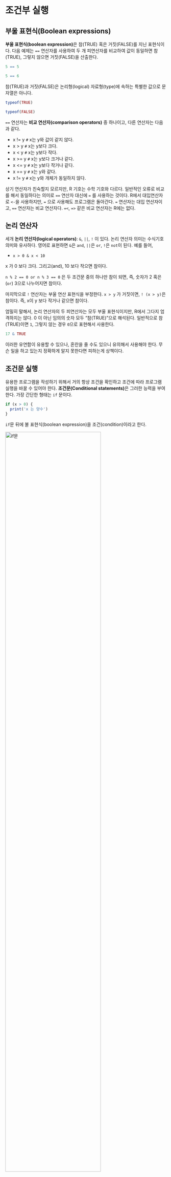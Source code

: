 # 조건부 실행 {#r-cont}

## 부울 표현식(Boolean expressions) {#r-cont-boolean}


**부울 표현식(boolean expression)**은 참(TRUE) 혹은 거짓(FALSE)를 지닌 표현식이다. 
다음 예제는 `==` 연산자를 사용하여 두 개 피연산자를 비교하여 값이 동일하면 참(TRUE), 
그렇지 않으면 거짓(FALSE)을 산출한다.

``` r
5 == 5

5 == 6
```

참(TRUE)과 거짓(FALSE)은 논리형(logical) 자료형(type)에 속하는 특별한 값으로 문자열은 아니다.

``` r
typeof(TRUE)

typeof(FALSE)
```


`==` 연산자는 **비교 연산자(comparison operators)** 중 하나이고, 다른 연산자는 다음과 같다.

- x != y     `#` x는 y와 값이 같지 않다.
- x > y      `#` x는 y보다 크다.
- x < y      `#` x는 y보다 작다.
- x >= y     `#` x는 y보다 크거나 같다.
- x <= y     `#` x는 y보다 작거나 같다.
- x == y     `#` x는 y와 같다.
- x != y     `#` x는 y와 개체가 동일하지 않다.

상기 연산자가 친숙할지 모르지만, R 기호는 수학 기호와 다르다. 
일반적인 오류로 비교를 해서 동일하다는 의미로 `==` 연산자 대신에 `=` 를 사용하는 것이다.
R에서 대입연산자로 `<-`을 사용하지만, `=` 으로 사용해도 프로그램은 돌아간다.
`=` 연산자는 대입 연산자이고, `==` 연산자는 비교 연산자다. 
`=<`, `=>` 같은 비교 연산자는 R에는 없다.


## 논리 연산자 {#r-cont-logical-operator}

세개 **논리 연산자(logical operators)**: `&`, `||`, `!` 이 있다. 
논리 연산자 의미는 수식기호 의미와 유사하다. 
영어로 표현하면 `&`은 `and`, `||`은 `or`, `!`은 `not`이 된다. 예를 들어,

- `x > 0 & x < 10`

x 가 0 보다 크다. 그리고(and), 10 보다 작으면 참이다.

`n % 2 == 0 or n % 3 == 0` 은 두 조건문 중의 하나만 참이 되면, 
즉, 숫자가 2 혹은(`or`) 3으로 나누어지면 참이다.

마지막으로 `!` 연산자는 부울 연산 표현식을 부정한다. 
`x > y` 가 거짓이면, `! (x > y)`은 참이다. 즉, x이 y 보다 작거나 같으면 참이다.

엄밀히 말해서, 논리 연산자의 두 피연산자는 모두 부울 표현식이지만, R에서 그다지 엄격하지는 않다. 
0 이 아닌 임의의 숫자 모두 "참(TRUE)"으로 해석된다.
일반적으로 참(TRUE)이면 `1`, 그렇지 않는 경우 `0`으로 표현해서 사용한다.

``` r
17 & TRUE
```

이러한 유연함이 유용할 수 있으나, 혼란을 줄 수도 있으니 유의해서 사용해야 한다. 
무슨 일을 하고 있는지 정확하게 알지 못한다면 피하는게 상책이다.


## 조건문 실행 {#r-cont-run}

유용한 프로그램을 작성하기 위해서 거의 항상 조건을 확인하고 조건에 따라 프로그램 실행을 바꿀 수 있어야 한다.
**조건문(Conditional statements)**은 그러한 능력을 부여한다. 
가장 간단한 형태는 `if` 문이다.

``` r
if (x > 0) {
  print('x 는 양수')
}
```

`if`문 뒤에 불 표현식(boolean expression)을 조건(condition)이라고 한다.

<img src="fig/cont-if.png" alt="if문" width="77%" />


만약 조건문이 참이면, 첫번째 괄호로 둘러싼 문장이 실행된다. 
만약 조건문이 거짓이면, 첫번째 괄호로 둘러싼 문장의 실행을 건너뛴다.

`if`문은 함수 정의, `for` 반복문과 동일한 구조를 가진다.
`if`문은 `(`으로 시작되고, `)`으로 끝나는 헤더 머리부문과 괄호(`{`, `}`)로 둘러싼 몸통 블록(block)으로 구성된다.
`if`문처럼 문장이 한 줄 이상에 걸쳐 작성되기 때문에 **복합 문장(compound statements)**이라고 한다.

`if`문 몸통 부문에 작성되는 실행 문장 숫자에 제한은 없으나 최소한 한 줄은 있어야 한다.
때때로, 몸통 부문에 어떤 문장도 없는 경우가 있다. 
아직 코드를 작성하지 않아서 자리만 잡아 놓는 경우로, 그냥 놔두면 된다. 즉, 아무것도 작성하지 않고 괄호 내부를 텅비워든다.
파이썬의 경우 아무것도 수행하지 않는 `pass`문을 넣어야 되는 것과 대비된다.

``` r
if (x > 0) {
  # 아무것도 작성하지 않고 자리만 잡아둔다. 나중에 코드를 채워넣는다.
}
```

`if`문을 R 인터프리터에서 타이핑하고 엔터를 치게 되면, 
명령 프롬프트가 `+`로 바뀐다. 
따라서 다음과 같이 `if`문 몸통 부분을 작성중에 있다는 것을 나타낸다.

``` r
> x <- 3
>
> if (x < 10) {
+ print('작다')
+ }
[1] "작다"
```


## 대안 실행 {#r-cont-alternative}


`if`문의 두 번째 형태는 **대안 실행(alternative execution)**이다.
대안 실행의 경우 두 가지 경우의 수가 존재하고, 조건이 어느 방향으로 실행할 것인지 결정한다. 
구문(Syntax)은 아래와 같다.

``` r
if (x %% 2 == 0){
  print("x는 짝수")
} else {
  print("x는 홀수")
}
```

x를 2로 나누었을 때, 0 이되면, x는 짝수이고, 프로그램은 짝수("x는 짝수")라는 결과 메시지를 출력한다. 
만약 조건이 거짓이라면, 두 번째 몸통 부문 문장이 실행된다.

<img src="fig/cont-if-else.png" alt="if-else문" width="77%" />


조건은 참 혹은 거짓이어서, 대안 중 하나만 정확하게 실행된다. 
대안을 **분기(Branch)**라고도 하는데 이유는 실행 흐름이 분기되기 때문이다.


## 연쇄 조건문 {#r-cont-chained}


때때로, 두 가지 이상의 경우의 수가 있으며, 두 가지 이상의 분기가 필요하다.
이와 같은 연산을 표현하는 방식이 **연쇄 조건문(chained conditional)**이다.

``` r
if (x < y){
  print("x는 y보다 작다")
} else if (x > y) {
  print("x는 y보다 크다")
} else {
  print("x와 y는 같다")
}
```

"else if"로 연쇄 조건문을 표현하는데 주목한다. 이번에도 단 한번의 분기만 실행된다.

<img src="fig/cond-if-chained.png" alt="연쇄 if문" width="77%" />


`if else` 문의 갯수에 제한은 없다. 
`else` 절이 있다면, 거기서 끝마쳐야 하지만, 연쇄 조건문에 필히 있어야 하는 것은 아니다.

``` r
if (choice == 'a') {
  print("Bad guess")
} else if(choice == 'b') {
  print("Good guess")
} else if (choice == 'c') {
  print('Close, but not correct')
}
```


각 조건은 순서대로 점검한다. 만약 첫 번째가 거짓이면, 다음을 점검하고 계속 점검해 나간다.
순서대로 진행 중에 하나의 조건이 참이면, 해당 분기가 수행되고, `if`문 전체는 종료된다. 
설사 하나 이상의 조건이 참이라고 하더라도, 첫 번째 참 분기만 수행된다.

## 중첩 조건문 {#r-cont-nested}

하나의 조건문이 조건문 내부에 중첩될 수 있다. 
다음과 같이 삼분 예제를 작성할 수 있다.

``` r
if (x < y){
  print("x는 y보다 작다")
} else {
  if (x > y) {
    print("x는 y보다 크다")
  } else {
    print("x와 y는 같다")
  }
}
```

바깥 조건문에는 두 개의 분기가 있다. 
첫 분기는 간단한 문장을 담고 있다. 
두 번째 분기는 자체가 두 개의 분기를 가지고 있는 또 다른 `if`문을 담고 있다.
자체로 둘다 조건문이지만, 두 분기 모두 간단한 문장이다.

<img src="fig/cond-if-nested.png" alt="중첩 조건문" width="77%" />

괄호를 사용하는 것이 구조를 명확히 하지만, **중첩 조건문의 경우 가독성이 급격히 저하된다. 
일반적으로, 가능하면 중첩 조건문을 피하는 것을 권장한다.**

논리 연산자를 사용하여 중첩 조건문을 간략히 할 수 있다. 
예를 들어, 단일 조건문으로 가지고 앞의 코드를 다음과 같이 재작성할 수 있다.

``` r
if (0 < x) {
  if (x < 10) {
    print('x는 한자리 양수.')
  }
}
```


`print`문은 두 개 조건문을 통과될 때만 실행돼서, `&` 연산자와 동일한 효과를 거둘 수 있다.

``` r
if (0 < x & x < 10) {
  print("x는 한자리 양수.")
}
```

## try와 catch를 활용한 예외 처리 {#r-cont-try-catch}

함수 `readline()`와 `as.integer()`을 사용하여 앞에서 사용자가 타이핑한 숫자를 읽어 정수로 파싱하는 프로그램 코드를 살펴보았다.
또한 이렇게 코딩하는 것이 얼마나 위험한 것인지도 살펴보았다.

``` r
speed <- readline(prompt=prompts)
속도가 얼마나 됩니까? 뭐라고 하셨나요!!!
as.integer(speed) + 5
[1] NA
```

R 인터프리터에서 상기 문장을 실행하면, 
인터프리터에서 새로운 프롬프트로 되고, "이런(oops)" 잠시 후에, 다음 문장 실행으로 넘어간다.

하지만, 만약 코드가 R 스크립트로 실행이 되어 오류가 발생하면,
역추적해서 그 지점에서 즉시 멈추게 된다. 다음에 오는 문장은 실행하지 않는다.

화씨 온도를 섭씨 온도로 변환하는 간단한 프로그램이 있다. 
다소 길이가 긴데, R 콘솔에서 실행하는 코드와 쉘에서 실행할 때 사용자 입력을 받는 것을 달리 처리하기 위함이다. 또한, 한글을 넣게 되면 오류가 발생하니, 프롬프트 메시지는 영어로 처리한다.

``` r
# fahrenheit.R
if ( interactive() ){
  inp <- readLines(prompt = "Enter Fahrenheit Temperature: ")
  fahr <- as.numeric(inp)
  cel <- (fahr - 32.0) * 5.0 / 9.0
  print(cel)
} else {
  cat("Enter Fahrenheit Temperature: ")
  inp <- readLines("stdin", n=1)
  fahr <- as.numeric(inp)
  cel <- (fahr - 32.0) * 5.0 / 9.0
  print(cel)
}
```

이 코드를 실행해서 적절하지 않은 입력값을 넣게 되면, 다소 불친절한 오류 메시지와 함께 간단히 작동을 멈춘다.

``` r
D:\docs\r4inf\code> Rscript fahrenheit.R
Enter Fahrenheit Temperature: 72
[1] 22.22222

D:\docs\r4inf\code> Rscript fahrenheit.R
Enter Fahrenheit Temperature: fred
[1] NA
():
   NA
```


이런 종류의 예측하거나, 예측하지 못한 오류를 다루기 위해서 R에는 
"try / except"로 불리는 조건 실행 구조가 내장되어 있다.
`try`와 `except`의 기본적인 생각은 일부 명령문에 문제가 있다는 것을 사전에 알고 있고, 
만약 그 때문에 오류가 발생하게 된다면 대신 프로그램에 추가해서 명령문을 실행한다는 것이다. 
`except` 블록의 문장은 오류가 없다면 실행되지 않는다.

문장 실행에 대해서 R `try`, `except` 기능을 보험으로 생각할 수도 있다.

온도 변환기 프로그램을 다음과 같이 재작성한다.

``` r
if ( interactive() ){
  inp <- readLines(prompt = "Enter Fahrenheit Temperature: ")
  fahr <- as.numeric(inp)
  cel <- (fahr - 32.0) * 5.0 / 9.0
  print(cel)
} else {
  cat("Enter Fahrenheit Temperature: ")
  inp <- readLines("stdin", n=1)

  tryCatch({
    fahr <- as.numeric(inp)
    cel <- (fahr - 32.0) * 5.0 / 9.0
    print(cel)
  },
  error = function(err) print(paste("ERROR: ", err))
  )
}
```

R은 tryCatch 블록 문장을 우선 실행한다. 
만약 모든 것이 순조롭다면, `error` 블록을 건너뛰고, 다음 코드를 실행한다.
만약 `tryCatch` 블록에서 `error`가 발생하면, 
R은 `tryCatch` 블록에서 빠져 나와 `error` 문장을 수행한다.


`tryCatch`문으로 예외사항을 다루는 것을 예외 처리한다(catching an exception)고 부른다.
예제에서 `error` 절에서는 단순히 오류 메시지를 출력만 한다. 
대체로, 예외 처리를 통해서 오류를 고치거나, 재시작하거나, 최소한 프로그램이 정상적으로 종료될 수 있게 한다.


## 논리 연산식의 단락(Short circuit) 평가 {#r-cont-short-circuit}

`x >= 2 & (x/y) > 2` 와 같은 논리 표현식을 R에서 처리할 때, 왼쪽에서부터 오른쪽으로 표현식을 평가한다.
`&` 정의 때문에 x 가 2보다 작다면, `x >= 2`은 거짓(FALSE)으로, 
전체적으로 `(x/y) > 2` 이 참(TRUE) 혹은 거짓(FALSE) 이냐에 관계없이 거짓(FALSE)이 된다. 

나머지 논리 표현식을 평가해도 나아지는 것이 없다고 R이 자동으로 탐지할 때,
평가를 멈추고 나머지 논리 표현식에 대한 연산도 중지한다. 
최종값이 이미 결정되었기 때문에 더 이상의 논리 표현식의 평가가 멈출 때, 이를 **단락(Short-circuiting) 평가**라고 한다.

좋은 점처럼 보일 수 있지만, 단락 행동은 가디언 패턴(guardian pattern)으로 불리는 좀 더 똑똑한 기술로 연계된다.
R 인터프리터의 다음 코드를 살펴보자.


``` r
x <- 6
y <- 2
x >= 2 & (x/y) > 2

x <- 1
y <- 0
x >= 2 & (x/y) > 2

x <- 6
y <- 0
x >= 2 & (x/y) > 2
```


세번째 연산은 일반적으로 실패하는데 이유는 (x/y) 연산을 평가할 때 y 가 0 이어서 실행오류가 발생된다. 하지만, R에서는 0으로 나누게 되면 `Inf`가 되어 계산결과는 참이 되어 전체적으로 참이 된다.
하지만, 두 번째 예제의 경우 거짓(FALSE)하지 않는데 이유는 x >= 2 이 거짓(FALSE) 으로, 전체가 거짓(FALSE)이 되어 단락(Short-circuiting) 평가 규칙에 의해 (x/y) 평가는 실행되지 않게 된다.

평가 오류를 발생하기 전에 가디언(gardian) 평가식을 전략적으로 배치해서 논리 표현식을 다음과 같이 구성한다. 

``` r
x <-  1
y <-  0
x >= 2 & y != 0 & (x/y) > 2

x <- 6
y <- 0
x >= 2 & y != 0 & (x/y) > 2

x >= 2 & (x/y) > 2 & y != 0
```


첫 번째 논리 표현식은 `x >= 2` 이 거짓(FALSE) 이라 `&`에서 멈춘다.
두 번째 논리 표현식은 `x >= 2` 이 참(TRUE), `y != 0` 은 거짓(FALSE) 이라 `(x/y)`까지 갈 필요가 없다.
세 번째 논리 표현식은 `(x/y)` 연산이 끝난 후에 `y != 0` 이 수행되어서 오류가 발생한다.

두 번째 표현식에서 y 가 0 이 아닐 때만, (x/y)을 실행하도록 `y != 0` 이 가디언(gardian) 역할을 수행한다고 말할 수 있다. 


## 디버깅(Debugging) {#r-cont-debugging}


오류가 발생했을 때, 파이썬 화면에 출력되는 역추적(traceback)에는 상당한 정보가 담겨있다. 하지만,특히 스택에 많은 프레임이 있는 경우 엄청나게 보여 엄두가 나지 않을 수도 있다. 대체로 가장 유용한 정보는 다음과 같은 것이 있다.


- 어떤 종류의 오류인가.
- 어디서 발생했는가.

구문 오류는 대체로 발견하기 쉽지만, 몇 가지는 애매하다. 파이썬의 경우 공백(space)과 탭(tab)의 차이가 눈에 보이지 않아 통상 무시하고 넘어가기 쉽기 때문에 공백 오류를 잡아내기가 까다롭다. R로 텍스트 데이터를 분석할 경우 눈에는 보이지 않지만 공백문자(White space) 문자가 여러가지 문제를 일으키는 경우가 많다. 특히 한글 인코딩과 결합될 경우 더욱 그렇다.

대체로 오류 메시지는 문제가 어디에서 발견되었는지를 지칭하지만, 실제 오류는 코드 앞에 종종 선행하는 줄에 있을 수 있다.

동일한 문제가 실행 오류에도 있다. 데시벨(decibels)로 신호 대비 잡음비를 계산한다고 가정하자. 공식은 $SNR_{db} = 10 \log_{10} (P_{signal} / P_{noise})$ 이다. 
R에서 아래와 같이 작성할 수 있다.

``` r
signal_power <- 9
noise_power <- 10
ratio <- signal_power / noise_power
decibels <- 10 * log10(ratio)
print(decibels)
```


`signal_power` 와 `noise_power` 를 부동 소수점값으로 표현되어 R코드에는 문제가 없지만, 파이썬 2로 실행하게 되면 다음과 같은 오류가 나온다.

``` r
Traceback (most recent call last):
File "snr.py", line 5, in ?
decibels = 10 * math.log10(ratio)
OverflowError: math range error
```

오류 메지지가 5번째 줄에 있다고 지칭하지만, 잘못된 것은 없다. 실제 오류를
발견하기위해서,출력값이0인ratio값을print문을사용해서출력하는것이
도움이 된다. 문제는 4번째 줄에 있는데, 왜냐하면 두 정수를 나눌 때 내림 나눗
셈을 했기 때문입니다.

대체로, 오류 메시지는 문제가 어디에서 발견되었는지를 알려주지만, 
종종 문제의 원인이 어디에서 발생했는지는 알려주지 않는다.


## 용어 정의 {#r-cont-terminology}


- 몸통 부문(body)**: 복합 문장 내부에 일련의 문장문
- 부울 표현식(boolean expression)**: 참(TRUE) 혹은 거짓(FALSE)의 값을 가지는 표현식
- 분기(branch)**: 조건문에서 대안 문장의 한 흐름
- 연쇄 조건문(chained conditional)**: 일련의 대안 분기가 있는 조건문
- 비교 연산자(comparison operator)**: 피연산자를 ==, !=, >, <, >=, <=로 비교하는 연산자
- 조건문(conditional statement)**: 조건에 따라 명령의 흐름을 제어하는 명령문
- 조건(condition)**: 조건문에서 어느 분기를 실행할지 결정하는 불 표현식
- 복합문(compound statement)**: 머리부문(head)과 몸통부문(body)으로 구성된 문장. 머리부문은 콜론(:)으로 끝나며, 몸통부문은 머리부문을 기준으로 들여쓰기로 구별된다.
- 가디언 패턴(guardian pattern)**: 단락(short circuit) 행동을 잘 이용하도록 논리 표현식을 구성하는 것
- 논리 연산자(logical operator)**: 불 표현식을 결합하는 연산자 중의 하나 (and, or, not)
- 중첩 조건문(nested conditional)**: 하나의 조건문이 다른 조건문 분기에 나타나는 조건문.
- 역추적(traceback)**: 예외 사항이 발생했을 때 실행되고, 출력되는 함수 리스트
- 단락(short circuit)**: 나머지 표현식 평가를 할 필요없이 최종 결과를 알기 때문에, 파이썬이 논리 표현식 평가를 진행하는 중간에 평가를 멈출 때.


## 연습문제 {#r-cont-ex}

1. 40시간 이상 일할 경우 시급을 1.5배 더 종업원에게 지급하는 봉급계산 프로그램을 다시 작성하세요.

``` r
시간을 입력하시오: 35.51
시급을 입력하시오: 7530
알바비: 263550
```

2. `tryCatch`를 사용하여 봉급계산 프로그램을 다시 작성하세요.
숫자가 아닌 입력값을 잘 처리해서 숫자 아닌 입력값이 들어왔을 때 메시지를 출력하고 정상적으로 프로그램을 종료하도록 합니다.
다음이 프로그램 출력 결과를 보여줍니다.

``` r
시간을 입력하시오: 35.51
시급을 입력하시오: 칠만원
오류, 다시 숫자를 입력하세요

시급을 입력하시오: 7만원
오류, 다시 숫자를 입력하세요
```


3. 0.0과 1.0 사이의 점수를 출력하는 프로그램을 작성하세요.
만약 점수가 범위 밖이면 오류를 출력합니다. 
만약 점수가 0.0과 1.0 사이라면, 다음의 테이블에 따라 등급을 출력합니다.

``` r
점수    등급
>= 0.9   A
>= 0.8   B
>= 0.7   C
>= 0.6   D
< 0.6    F

점수를 입력하시오: 0.95
A

점수를 입력하시오: 만점
올바른 점수가 아닙니다.

점수를 입력하시오: 10.0
올바른 점수가 아닙니다.

점수를 입력하시오: 0.75
C

점수를 입력하시오: 0.5
F
```

4. 상기 보이는 것처럼 반복적으로 프로그램을 실행해서 다양한 다른 입력값을 테스트해 보세요.



